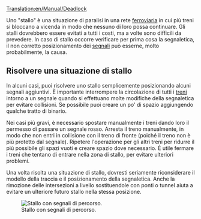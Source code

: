 [[Translation:en/Manual/Deadlock]]


Uno "stallo" è una situazione di paralisi in una rete [[it/Manual/Base Set/Ferrovie|ferroviaria]] in cui più treni si bloccano a vicenda in modo che nessuno di loro possa continuare. Gli stalli dovrebbero essere evitati a tutti i costi, ma a volte sono difficili da prevedere. In caso di stallo occorre verificare per prima cosa la segnaletica, il non corretto posizionamento dei [[it/Manual/Segnali|segnali]] può esserne,  molto probabilmente, la causa.

== Risolvere una situazione di stallo ==

In alcuni casi, puoi risolvere uno stallo semplicemente posizionando alcuni segnali aggiuntivi. È importante interrompere la circolazione di tutti i [[it/Manual/Treni|treni]] intorno a un segnale quando si effettuano molte modifiche della segnaletica per evitare collisioni. Se possibile puoi creare un po' di spazio aggiungendo qualche tratto di binario.

Nei casi più gravi, è necessario spostare manualmente i treni dando loro il permesso di passare un segnale rosso. Arresta il treno manualmente, in modo che non entri in collisione con il treno di fronte (poiché il treno non è più protetto dal segnale). Ripetere l'operazione per gli altri treni per ridurre il più possibile gli spazi vuoti e creare spazio dove necessario. È utile fermare i treni che tentano di entrare nella zona di stallo, per evitare ulteriori problemi.

Una volta risolta una situazione di stallo, dovresti seriamente riconsiderare il modello della traccia e il posizionamento della segnaletica. Anche la rimozione delle intersezioni a livello sostituendole con ponti o tunnel aiuta a evitare un ulteriore futuro stallo nella stessa posizione.

[[File:en/Deadlock-with-path-signals.png|Stallo con segnali di percorso.]]

<!--
A '''deadlock''' is an unstable situation in a [[railway]] network where multiple trains are blocking each other such that neither train can continue. Deadlocks should be avoided at all costs, but are sometimes hard to foresee. In case of a deadlock, the placement of [[signals]] is most likely not optimal.

== Solving a deadlock situation ==

In some cases, you can solve a deadlock just by adding some additional [[signal]]s. It is advised to stop all [[train]]s around a signal when doing a lot of signal changes, to avoid collisions. Sometimes you can make some additional room by adding some track.

In more severe cases, you need to move trains manually by giving them permission to pass a red signal. Stop the train manually, so that it does not collide with the train in front (as the train is not protected by the signal any more). Repeat for other trains to make gaps as small as possible and create room where needed. It is useful to stop trains trying to enter the deadlock situation, to avoid even more trouble.

Once a deadlock situation is resolved, you should seriously reconsider your track layout and signal placement. Removing level intersections and replacing those with bridges or tunnels also helps avoiding a new deadlock in the same location in the future.

[[File:en/Deadlock-with-path-signals.png]]
-->